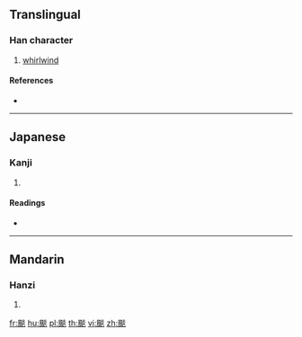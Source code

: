 {{character info/new}}
==Translingual==

===Han character===
{{Han char|rn=182|rad=風|as=08|sn=17|four=|canj=HNFF}}

# [[whirlwind]]

====References====
* {{Han ref|kx=1413.240|dkj=43881|dj=1935.160|hdz=74487.100|uh=98B7|ud=39095}}

----

==Japanese==

===Kanji===
{{ja-kanji|grade=|rs=風08}}

# {{defn|lang=ja|sort=風08}}

====Readings====
* {{ja-readings|on=[[ひょう]] (hyō)|kun=[[つむじかぜ]] (tsumujikaze)}}

----

==Mandarin==

===Hanzi===
{{cmn-hanzi|sim=𩙪|pin=[[bī]] ([[bi1]])|wg=pi<sup>1</sup>}}

# {{defn|lang=cmn|sort=風08}}

[[fr:颷]]
[[hu:颷]]
[[pl:颷]]
[[th:颷]]
[[vi:颷]]
[[zh:颷]]
